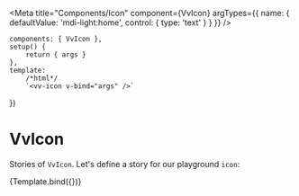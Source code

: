 
<Meta
	title="Components/Icon"
	component={VvIcon}
	argTypes={{
		name: {
			defaultValue: 'mdi-light:home',
			control: { type: 'text' }
		}
	}}
/>

	components: { VvIcon },
	setup() {
		return { args }
	},
	template:
		/*html*/
		`<vv-icon v-bind="args" />`
})

# VvIcon

Stories of `VvIcon`.
Let's define a story for our playground `icon`:

<Story name="vv-icon" args={{}}>
	{Template.bind({})}
</Story>
